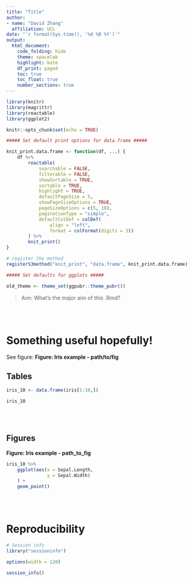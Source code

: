```yaml
---
title: "Title"
author: 
- name: "David Zhang"
  affiliation: UCL
date: "`r format(Sys.time(), '%d %B %Y')`"
output: 
  html_document:
    code_folding: hide
    theme: spacelab
    highlight: kate
    df_print: paged
    toc: true
    toc_float: true
    number_sections: true
---
```


```r

library(knitr)
library(magrittr)
library(reactable)
library(ggplot2)

knitr::opts_chunk$set(echo = TRUE)

##### Set default print options for data.frame #####

knit_print.data.frame <- function(df, ...) {
    df %>% 
        reactable(
            searchable = FALSE, 
            filterable = FALSE, 
            showSortable = TRUE, 
            sortable = TRUE, 
            highlight = TRUE, 
            defaultPageSize = 5,
            showPageSizeOptions = TRUE,
            pageSizeOptions = c(5, 10),
            paginationType = "simple",
            defaultColDef = colDef(
                align = "left",
                format = colFormat(digits = 3))
        ) %>% 
        knit_print()
}

# register the method
registerS3method("knit_print", "data.frame", knit_print.data.frame)

##### Set defaults for ggplots #####

old_theme <- theme_set(ggpubr::theme_pubr())

```

> Aim: What's the major aim of this .Rmd?

<br><br>

# Something useful hopefully! {.tabset}

See figure: **Figure: Iris example - path/to/fig**

## Tables 

```r
iris_10 <- data.frame(iris[1:10,]) 

iris_10
```

<br><br>

## Figures

**Figure: Iris example - path_to_fig**

```r
iris_10 %>% 
    ggplot(aes(x = Sepal.Length,
               y = Sepal.Width)
    ) +
    geom_point()
```

<br><br>

# Reproducibility

```r

# Session info
library("sessioninfo")

options(width = 120)

session_info()
```
